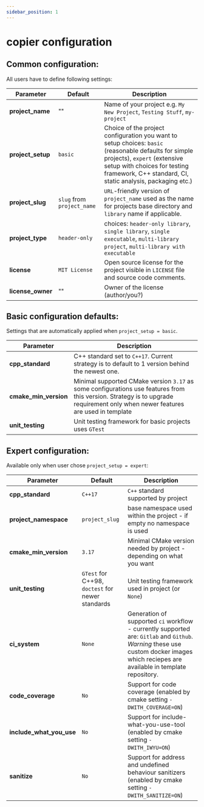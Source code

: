 ```yaml
---
sidebar_position: 1
---
```


# copier configuration

## Common configuration:

All users have to define following settings:

| Parameter                | Default                    | Description                                                                                                                                                                                                                        |
|--------------------------|----------------------------|------------------------------------------------------------------------------------------------------------------------------------------------------------------------------------------------------------------------------------|
| **project_name**         | ""                         | Name of your project e.g. `My New Project`, `Testing Stuff`, `my-project`                                                                                                                                                          |
| **project_setup**        | `basic`                    | Choice of the project configuration you want to setup choices: `basic` (reasonable defaults for simple projects), `expert` (extensive setup with choices for testing framework, C++ standard, CI, static analysis, packaging etc.) |
| **project_slug**         | `slug` from `project_name` | `URL`-friendly version of `project_name` used as the name for projects base directory and `library` name if applicable.                                                                                                            |
| **project_type**         | `header-only`              | choices: `header-only library`, `single library`, `single executable`, `multi-library project`, `multi-library with executable`                                                                                                    |
| **license**              | `MIT License`              | Open source license for the project visible in `LICENSE` file and source code comments.                                                                                                                                            |
| **license_owner**        | ""                         | Owner of the license (author/you?)                                                                                                                                                                                                 |

## Basic configuration defaults:

Settings that are automatically applied when `project_setup = basic`.

| Parameter             | Description                                                                                                                                                                    |
|-----------------------|--------------------------------------------------------------------------------------------------------------------------------------------------------------------------------|
| **cpp_standard**      | C++ standard set to `C++17`. Current strategy is to default to 1 version behind the newest one.                                                                                |
| **cmake_min_version** | Minimal supported CMake version `3.17` as some configurations use features from this version. Strategy is to upgrade requirement only when newer features are used in template |
| **unit_testing**      | Unit testing framework for basic projects uses `GTest`                                                                                                                         |

## Expert configuration:

Available only when user chose `project_setup = expert`:

| Parameter                | Default                                          | Description                                                                                                                                                                           |
|--------------------------|--------------------------------------------------|---------------------------------------------------------------------------------------------------------------------------------------------------------------------------------------|
| **cpp_standard**         | `C++17`                                          | `C++` standard supported by project                                                                                                                                                   |
| **project_namespace**    | `project_slug`                                   | base namespace used within the project - if empty no namespace is used                                                                                                                |
| **cmake_min_version**    | `3.17`                                           | Minimal CMake version needed by project - depending on what you want                                                                                                                  |
| **unit_testing**         | `GTest` for C++98, `doctest` for newer standards | Unit testing framework used in project (or `None`)                                                                                                                                    |
| **ci_system**            | `None`                                           | Generation of supported `ci` workflow - currently supported are: `Gitlab` and `Github`. *Warning* these use custom docker images which reciepes are available in template repository. |
| **code_coverage**        | `No`                                             | Support for code coverage (enabled by cmake setting `-DWITH_COVERAGE=ON`)                                                                                                             |
| **include_what_you_use** | `No`                                             | Support for include-what-you-use-tool (enabled by cmake setting `-DWITH_IWYU=ON`)                                                                                                     |
| **sanitize**             | `No`                                             | Support for address and undefined behaviour sanitizers (enabled by cmake setting `-DWITH_SANITIZE=ON`)                                                                                |
